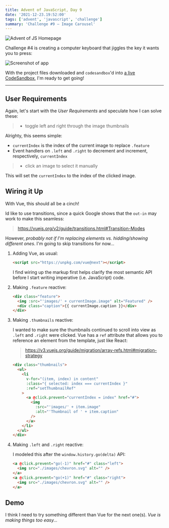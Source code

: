 ```yaml
---
title: Advent of JavaScript, Day 9
date: '2021-12-23.19:52:00'
tags: ['advent', 'javascript', 'challenge']
summary: 'Challenge #9 – Image Carousel'
---
```


![Advent of JS Homepage](/static/images/advent-of-js.png)

Challenge #4 is creating a computer keyboard that jiggles the key it wants you to press:

![Screenshot of app](https://coachtestprep.s3.amazonaws.com/direct-uploads/user-117025/5e8dae50-bea2-4920-8e33-8a73a9b62065/CleanShot%202021-12-09%20at%2008.24.54.png)

With the project files downloaded and `codesandbox`'d into [a live CodeSandbox](https://codesandbox.io/s/advent-of-javascript-day-8-9kkp6), I'm ready to get going!

---

## User Requirements

Again, let's start with the _User Requirements_ and speculate how I can solve these:

> - toggle left and right through the image thumbnails

Alrighty, this seems simple:

- `currentIndex` is the index of the current image to replace `.feature`
- Event handlers on `.left` and `.right` to decrement and increment, respectively, `currentIndex`

> - click an image to select it manually

This will set the `currentIndex` to the index of the clicked image.

## Wiring it Up

With Vue, this should all be a cinch!

Id like to use transitions, since a quick Google shows that the `out-in` may work to make this seamless:

> https://vuejs.org/v2/guide/transitions.html#Transition-Modes

However, _probably not if I'm replacing elements vs. hidding/showing different ones_. I'm going to skip transitions for now...

1. Adding Vue, as usual:

   ```html
   <script src="https://unpkg.com/vue@next"></script>
   ```

   I find wiring up the markup first helps clarify the most semantic API before I start writing imperative (i.e. JavaScript) code.

1. Making `.feature` reactive:

   ```html {2,3}
   <div class="feature">
     <img :src="'images/' + currentImage.image" alt="Featured" />
     <div class="caption">{{ currentImage.caption }}</div>
   </div>
   ```

1. Making `.thumbnails` reactive:

   I wanted to make sure the thumbnails continued to scroll into view as `.left` and `.right` were clicked.
   Vue has a `ref` attribute that allows you to reference an element from the template, just like React:

   > https://v3.vuejs.org/guide/migration/array-refs.html#migration-strategy

   ```html {4-6,8,10,11}
   <div class="thumbnails">
     <ul>
       <li
         v-for="(item, index) in content"
         :class="{ selected: index === currentIndex }"
         :ref="setThumbnailRef"
       >
         <a @click.prevent="currentIndex = index" href="#">
           <img
             :src="'images/' + item.image"
             :alt="'Thumbnail of ' + item.caption"
           />
         </a>
       </li>
     </ul>
   </div>
   ```

1. Making `.left` and `.right` reactive:

   I modeled this after the `window.history.go(delta)` API:

   ```html {1,4}
   <a @click.prevent="go(-1)" href="#" class="left">
     <img src="./images/chevron.svg" alt="" />
   </a>
   <a @click.prevent="go(+1)" href="#" class="right">
     <img src="./images/chevron.svg" alt="" />
   </a>
   ```

## Demo

I think I need to try something different than Vue for the next one(s).
_Vue is making things too easy..._

<CodeSandbox codeSandboxId="advent-of-javascript-day-9-v08xx" />
